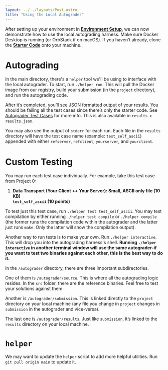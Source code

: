 ```yaml
---
layout: ../../layouts/Post.astro
title: "Using the Local Autograder"
---
```


After setting up your environment in [**Environment Setup**](/misc/setup), we
can now demonstrate how to use the local autograding harness. Make sure Docker
Desktop is running (or OrbStack if on macOS). If you haven’t already, clone the [**Starter
Code**](https://github.com/uclacs118/project0starter) onto your machine.

# Autograding
In the main directory, there's a `helper` tool we'll be using to interface with
the local autograder. To start, run `./helper run`. This will pull the Docker
image from our registry, build your submission (in the `project` directory), and run the autograding code.

After it’s completed, you’ll see JSON formatted output of your results. You
should be failing all the test cases since there’s only the starter code. See
[Autograder Test Cases](/projects/project0/#autograder-test-cases) for more info. 
This is also available in `results > results.json`.

You may also see the output of `stderr` for each run. Each file in the `results` directory 
will have the test case name (example: `test_self_ascii`) appended with either 
`refserver`, `refclient`, `yourserver`, and `yourclient`.

# Custom Testing
You may run each test case individually. For example, take this test case from
Project 0:
1. **Data Transport (Your Client \<-\> Your Server): Small, ASCII only file (10
KB)<br />`test_self_ascii` (10 points)**

To test just this test case, run `./helper test test_self_ascii`. You may test
compilation by either running `./helper test compile` or `./helper compile` (the
former runs the compilation code within the autograder and the latter just runs
`make`. Only the latter will show the compilation output).

Another way to run tests is to make your own. Run `./helper interactive`. This
will drop you into the autograding harness's shell. **Running `./helper
interactive` in another terminal window will use the same autograder-if you want
to test two binaries against each other, this is the best way to do it.**

In the `/autograder` directory, there are three important subdirectories.

One of them is `/autograder/source`. This is where all the autograding logic
resides. In the `src` folder, there are the reference binaries. Feel free to
test your solutions against them. 

Another is `/autograder/submission`. This is linked directly to the `project` directory on your local machine (any file you change in `project` changes in `submission` in the autograder and vice-versa).

The last one is `/autograder/results`. Just like `submission`, it’s linked to the `results` directory on your local machine.

# `helper`
We may want to update the `helper` script to add more helpful utilities. Run
`git pull origin main` to update it.
